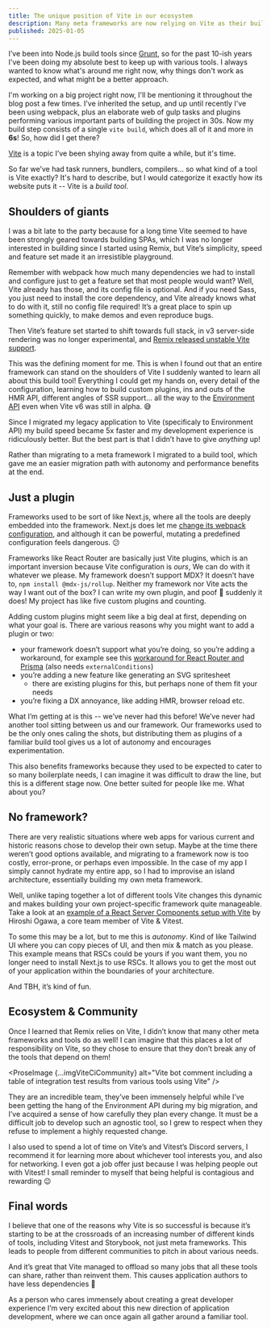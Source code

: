 ```yaml
---
title: The unique position of Vite in our ecosystem
description: Many meta frameworks are now relying on Vite as their build tool. Let's explore what this means in comparison to frameworks that aren't built this way.
published: 2025-01-05
---
```



I’ve been into Node.js build tools since [Grunt](https://gruntjs.com), so for the past 10-ish years I've been doing my absolute best to keep up with various tools. I always wanted to know what's around me right now, why things don't work as expected, and what might be a better approach.

I'm working on a big project right now, I'll be mentioning it throughout the blog post a few times. I've inherited the setup, and up until recently I've been using webpack, plus an elaborate web of gulp tasks and plugins performing various important parts of building the project in 30s. Now my build step consists of a single `vite build`, which does all of it and more in **6s**! So, how did I get there?

[Vite](https://vite.dev/) is a topic I’ve been shying away from quite a while, but it's time.

So far we’ve had task runners, bundlers, compilers… so what kind of a tool is Vite exactly? It's hard to describe, but I would categorize it exactly how its website puts it -- Vite is a _build tool_.

## Shoulders of giants

I was a bit late to the party because for a long time Vite seemed to have been strongly geared towards building SPAs, which I was no longer interested in building since I started using Remix, but Vite’s simplicity, speed and feature set made it an irresistible playground.

Remember with webpack how much many dependencies we had to install and configure just to get a feature set that most people would want? Well, Vite already has those, and its config file is optional. And if you need Sass, you just need to install the core dependency, and Vite already knows what to do with it, still no config file required! It’s a great place to spin up something quickly, to make demos and even reproduce bugs.

Then Vite’s feature set started to shift towards full stack, in v3 server-side rendering was no longer experimental, and [Remix released unstable Vite support](https://remix.run/blog/remix-heart-vite).

This was the defining moment for me. This is when I found out that an entire framework can stand on the shoulders of Vite I suddenly wanted to learn all about this build tool! Everything I could get my hands on, every detail of the configuration, learning how to build custom plugins, ins and outs of the HMR API, different angles of SSR support... all the way to the [Environment API](https://vite.dev/guide/api-environment.html#environment-api) even when Vite v6 was still in alpha. 😅

Since I migrated my legacy application to Vite (specificaly to Environment API) my build speed became 5x faster and my development experience is ridiculously better. But the best part is that I didn’t have to give _anything_ up!

Rather than migrating to a meta framework I migrated to a build tool, which gave me an easier migration path with autonomy and performance benefits at the end.

## Just a plugin

Frameworks used to be sort of like Next.js, where all the tools are deeply embedded into the framework. Next.js does let me [change its webpack configuration](https://nextjs.org/docs/app/api-reference/config/next-config-js/webpack), and although it can be powerful, mutating a predefined configuration feels dangerous. 😕

Frameworks like React Router are basically just Vite plugins, which is an important inversion because Vite configuration is _ours_, We can do with it whatever we please. My framework doesn’t support MDX? It doesn’t have to, `npm install @mdx-js/rollup`. Neither my framework nor Vite acts the way I want out of the box? I can write my own plugin, and poof 💨 suddenly it does! My project has like five custom plugins and counting.

Adding custom plugins might seem like a big deal at first, depending on what your goal is. There are various reasons why you might want to add a plugin or two:

- your framework doesn’t support what you’re doing, so you’re adding a workaround, for example see this [workaround for React Router and Prisma](https://github.com/remix-run/react-router/issues/12610#issuecomment-2558799620) (also needs `externalConditions`)
- you’re adding a new feature like generating an SVG spritesheet
	- there are existing plugins for this, but perhaps none of them fit your needs
- you’re fixing a DX annoyance, like adding HMR, browser reload etc.

What I’m getting at is this -- we’ve never had this before! We’ve never had another tool sitting between us and our framework. Our frameworks used to be the only ones caling the shots, but distributing them as plugins of a familiar build tool gives us a lot of autonomy and encourages experimentation.

This also benefits frameworks because they used to be expected to cater to so many boilerplate needs, I can imagine it was difficult to draw the line, but this is a different stage now. One better suited for people like me. What about you?

## No framework?

There are very realistic situations where web apps for various current and historic reasons chose to develop their own setup. Maybe at the time there weren’t good options available, and migrating to a framework now is too costly, error-prone, or perhaps even impossible. In the case of my app I simply cannot hydrate my entire app, so I had to improvise an island architecture, essentially building my own meta framework.

Well, unlike taping together a lot of different tools Vite changes this dynamic and makes building your own project-specific framework quite manageable. Take a look at an [example of a React Server Components setup with Vite](https://github.com/hi-ogawa/vite-environment-examples/tree/f8624d7d64dbd5526e68baa4415253c0bdea0600/examples/react-server) by Hiroshi Ogawa, a core team member of Vite & Vitest.

To some this may be a lot, but to me this is _autonomy_. Kind of like Tailwind UI where you can copy pieces of UI, and then mix & match as you please. This example means that RSCs could be yours if you want them, you no longer need to install Next.js to use RSCs. It allows you to get the most out of your application within the boundaries of your architecture.

And TBH, it’s kind of fun.

## Ecosystem & Community

Once I learned that Remix relies on Vite, I didn’t know that many other meta frameworks and tools do as well! I can imagine that this places a lot of responsibility on Vite, so they chose to ensure that they don’t break any of the tools that depend on them!

<ProseImage {...imgViteCiCommunity} alt="Vite bot comment including a table of integration test results from various tools using Vite" />

They are an incredible team, they’ve been immensely helpful while I’ve been getting the hang of the Environment API during my big migration, and I’ve acquired a sense of how carefully they plan every change. It must be a difficult job to develop such an agnostic tool, so I grew to respect when they refuse to implement a highly requested change.

I also used to spend a lot of time on Vite’s and Vitest’s Discord servers, I recommend it for learning more about whichever tool interests you, and also for networking. I even got a job offer just because I was helping people out with Vitest! I small reminder to myself that being helpful is contagious and rewarding 😉

## Final words

I believe that one of the reasons why Vite is so successful is because it’s starting to be at the crossroads of an increasing number of different kinds of tools, including Vitest and Storybook, not just meta frameworks. This leads to people from different communities to pitch in about various needs.

And it’s great that Vite managed to offload so many jobs that all these tools can share, rather than reinvent them. This causes application authors to have less dependencies 👏

As a person who cares immensely about creating a great developer experience I’m very excited about this new direction of application development, where we can once again all gather around a familiar tool.
